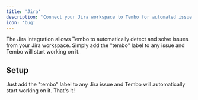 ```yaml
---
title: 'Jira'
description: 'Connect your Jira workspace to Tembo for automated issue management and AI-powered solutions'
icon: 'bug'
---
```


The Jira integration allows Tembo to automatically detect and solve issues from your Jira workspace. Simply add the "tembo" label to any issue and Tembo will start working on it.

## Setup

Just add the "tembo" label to any Jira issue and Tembo will automatically start working on it. That's it!